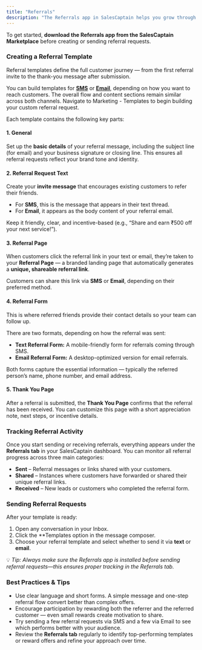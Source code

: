 ```yaml
---
title: "Referrals"
description: "The Referrals app in SalesCaptain helps you grow through word-of-mouth by turning satisfied customers into active promoters. You can create customizable referral templates for both text and email, share them directly from your Inbox, and track all activity in one place."
---
```


To get started, **download the Referrals app from the SalesCaptain Marketplace** before creating or sending referral requests.

### **Creating a Referral Template**

Referral templates define the full customer journey — from the first referral invite to the thank-you message after submission.

You can build templates for [**SMS**](/Core-Features/Marketing/SMS-Templates) or [**Email**](/Core-Features/Marketing/Email-Templates), depending on how you want to reach customers. The overall flow and content sections remain similar across both channels. Navigate to Marketing - Templates to begin building your custom referral request. 

Each template contains the following key parts:

#### **1. General**

Set up the **basic details** of your referral message, including the subject line (for email) and your business signature or closing line. This ensures all referral requests reflect your brand tone and identity.

#### **2. Referral Request Text**

Create your **invite message** that encourages existing customers to refer their friends.

- For **SMS**, this is the message that appears in their text thread.
- For **Email**, it appears as the body content of your referral email.

Keep it friendly, clear, and incentive-based (e.g., “Share and earn ₹500 off your next service!”).

#### **3. Referral Page**

When customers click the referral link in your text or email, they’re taken to your **Referral Page** — a branded landing page that automatically generates a **unique, shareable referral link**.

Customers can share this link via **SMS** or **Email**, depending on their preferred method.

#### **4. Referral Form**

This is where referred friends provide their contact details so your team can follow up.

There are two formats, depending on how the referral was sent:

- **Text Referral Form:** A mobile-friendly form for referrals coming through SMS.
- **Email Referral Form:** A desktop-optimized version for email referrals.

Both forms capture the essential information — typically the referred person’s name, phone number, and email address.

#### **5. Thank You Page**

After a referral is submitted, the **Thank You Page** confirms that the referral has been received. You can customize this page with a short appreciation note, next steps, or incentive details.

### **Tracking Referral Activity**

Once you start sending or receiving referrals, everything appears under the **Referrals tab** in your SalesCaptain dashboard. You can monitor all referral progress across three main categories:

- **Sent** – Referral messages or links shared with your customers.
- **Shared** – Instances where customers have forwarded or shared their unique referral links.
- **Received** – New leads or customers who completed the referral form.

### **Sending Referral Requests**

After your template is ready:

1. Open any conversation in your Inbox.
2. Click the \*\*Templates option in the message composer.
3. Choose your referral template and select whether to send it via **text** or **email**.

💡 _Tip: Always make sure the Referrals app is installed before sending referral requests—this ensures proper tracking in the Referrals tab._

### **Best Practices & Tips**

- Use clear language and short forms. A simple message and one-step referral flow convert better than complex offers.
- Encourage participation by rewarding both the referrer and the referred customer — even small rewards create motivation to share.
- Try sending a few referral requests via SMS and a few via Email to see which performs better with your audience.
- Review the **Referrals tab** regularly to identify top-performing templates or reward offers and refine your approach over time.